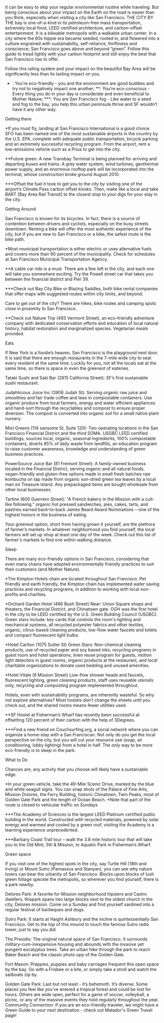 It can be easy to skip your regular environmental routine while traveling. But being conscious about your impact on the Earth on the road is easier than you think, especially when visiting a city like San Francisco.
THE CITY BY THE bay is one-of-a-kind in its petroleum-free mass transportation, extremely local food, LEED certified architecture, and carbon-offset entertainment. It is a bikeable metropolis with a walkable urban center. In a city where the 60s hippie era became seeded, rooted in, and flowered into a culture engrained with sustainability, self-reliance, thriftiness and conscience; San Francisco goes above and beyond “green”. Follow this guide to tread lightly with your carbon footprint and still enjoy the best that San Francisco has to offer.

Follow this rating system and your impact on the beautiful Bay Area will be significantly less than its lasting impact on you.

* : You’re eco-friendly - you and the environment are good buddies and try not to negatively impact one another;
**: You’re eco-conscious - Every thing you do in your day is considerate and even beneficial to Mother Nature;
***: You are San Francisco fog - Like water to a seed and fog to the bay, you help this urban peninsula thrive and SF wouldn’t have it any other way.

Getting there

*If you must fly, landing at San Francisco International is a good choice. SFO has been named one of the most sustainable airports in the country by the U.S. EPA, complete with adequate public transportation, bicycle parking and an extremely successful recycling program. From the airport, rent a low-emissions vehicle such as a Prius to get into the city.

**Future green: A new Transbay Terminal is being planned for arriving and departing buses and trains. A grey water system, wind turbines, geothermal power supply, and an enormous rooftop park will be incorporated into the terminal, whose construction broke ground August 2010.

***Offset the fuel it took to get you to the city by visiting one of the airport’s Climate Pass carbon offset kiosks. Then, make like a local and take BART [Bay Area Rail Transit] to the closest stop to your digs for your stay in the city.

Getting Around

San Francisco is known for its bicycles. In fact, there is a source of contention between drivers and cyclists, especially on the busy streets downtown. Renting a bike will offer the most authentic experience of the city, but if you are new to San Francisco or a bike, the safest route is the bike path.

*Most municipal transportation is either electric or uses alternative fuels and covers more than 90 percent of the municipality. Check for schedules at San Francisco Municipal Transportation Agency.

**A cable car ride is a must. There are a few left in the city, and each one will take you somewhere exciting. Try the Powell street car that takes you between the financial district and Pier 39.

***Check out Bay City Bike or Blazing Saddles, both bike rental companies that offer maps with suggested routes within city limits, and beyond.

Care to get out of the city? There are hikes, bike routes and camping spots close in proximity to San Francisco.

**Check out Nature Trip (493 Vermont Street), an eco-friendly adventure company with dedicated conservation efforts and education of local natural history, habitat restoration and marginalized species. Vegetarian meals provided.

Eats

If New York is a foodie’s heaven, San Francisco is the playground next door. It is said that there are enough restaurants in the 7-mile wide city to seat every resident at the same time. Luckily for you, not all the locals eat at the same time, so there is space in even the greenest of eateries.

Tataki Sushi and Saki Bar (2815 California Street):
SF’s first sustainable sushi restaurant.

Judahlicious Juice Inc (3906 Judah St):
Serving organic raw juice and smoothies and fair trade coffee and teas in compostable containers. Use organic produce from local farmers, energy and water efficient appliances and hand-sort through the recyclables and compost to ensure proper diversion. The compost is converted into organic soil for a small native plant nursery.

Mixt Greens (114 sansome St, Suite 120):
Two operating locations in the San Francisco Financial District and the third SOMA. USGBC LEED certified buildings, sources local, organic, seasonal ingredients, 100% compostable containers, diverts 85% of daily waste from landfills, an education program to raise customer awareness, knowledge and understanding of green business practices.

PowerSource Juice Bar (81 Fremont Street):
A family-owned business located in the Financial District, serving organic and all natural foods. vegan-friendly and gluten-free options made in small fresh batches raw kombucha on tap made from organic sun-dried green tea leaves by a local man on Treasure Island. Any prepackaged items are bought wholesale from other local businesses.

Tartine (600 Guerrero Street):
"A French bakery in the Mission with a cult-like following.” organic hot pressed sandwiches, pies, cakes, tarts, and pastries earned back-to-back James Beard Award Nominations --one of the highest honors in the business of eating.

Your greenest option, short from having grown it yourself, are the plethora of farmer’s markets. In whatever neighborhood you find yourself, the local farmers will set up shop at least one day of the week. Check out this list of farmer's markets to find one within walking distance.

Sleep

There are many eco-friendly options in San Francisco, considering that even many chains have adopted environmentally friendly practices to suit their customers (and Mother Nature).

*The Kimpton Hotels chain are located throughout San Francisco.
Pet friendly and earth friendly, the Kimpton chain has implemented water saving practices and recycling programs, in addition to working with local non-profits and charities.

*Orchard Garden Hotel (466 Bush Street)
Near: Union Square shops and theaters, the
Financial District, and Chinatown gate. OGH was the first hotel in the city to be LEED certified by the U.S. Green Building
Council (USGBC). Green stars include: key cards that controls the room's lighting and mechanical systems, all recycled polyester fabrics and other textiles, organic, citrus-based cleaning products, low-flow water faucets and toilets and compact fluorescent light bulbs.

*Hotel Carlton (1075 Sutter St)
Green Stars: Non-chemical cleaning products, use of recycled paper and soy based inks, recycling programs in guest room and hotel
operations, linen reuse program for guests, motion light detectors in guest rooms, organic products at the restaurant, and local charitable organizations to donate used bedding and unused amenities.

*Hotel Vitale (8 Mission Street)
Low-flow shower heads and faucets, fluorescent lighting, green cleaning products, staff uses reusable utensils only, recycling and composting program implemented throughout.

Hotels, even with sustainability programs, are inherently wasteful. So why not explore alternatives? Most hostels don’t change the sheets until you check out, and the shared rooms means fewer utilities used.

**SF Hostel at Fisherman’s Wharf has recently been successful at offsetting 120 percent of their carbon with the help of 3Degrees.

***Find a new friend on Couchsurfing.org, a social network where you can organize a home-stay with a San Franciscan. Not only do you get the local perspective on the city, but you will cut your resource use (soap, air conditioning, lobby lighting) from a hotel in half. The only way to be more eco-friendly is to sleep in the park.

What to Do

Chances are, any activity that you choose will likely have a sustainable edge.

*In your green vehicle, take the 49-Mile Scenic Drive, marked by the blue and white seagull signs. You can snap shots of the Palace of Fine Arts, Mission Dolores, the Ferry Building, historic Chinatown, Twin Peaks, most of Golden Gate Park and the length of Ocean Beach. *Note that part of the route is closed to vehicular traffic on Sundays

***The Academy of Sciences is the largest LEED Platinum certified public building in the world. Constructed with recycled materials, powered by solar energy and warmed and cooled by a green roof, visiting the Academy is a learning experience unprecedented.

***Barbary Coast Trail tour – walk the 3.8 mile historic tour that will take you to the Old Mint, 5th &amp; Mission, to Aquatic Park in Fisherman’s Wharf.

Green space

If you visit one of the highest spots in the city, say Turtle Hill (18th and Irving) or Mount Sutro (Parnassus and Stanyan), you can see why nature lovers can bear the urbanity of San Francisco. Blocks upon blocks of lush green foliage speckle the metropolis, so wherever you find yourself, there is a park nearby.

Delores Park: A favorite for Mission neighborhood hipsters and Castro dwellers, thispark spans two large blocks next to the oldest church in the city, Delores mission. Come on a Sunday and find yourself sardined into a regular festival of barbeques and dogs.

Sutro Park: It starts at Haight Ashbury and the incline is quintessentially San Francisco. Get to the top of this mound to touch the famous Sutro radio tower, just to say you did.

The Presidio: The original natural space of San Francisco. It surrounds military-cum-inexpensive housing and abounds with the invasive yet pungent eucalyptus trees. Take an urban hike through the park to reach Baker Beach and the classic photo opp of the Golden Gate.

Fort Mason: Preppies, puppies and baby carriages frequent this open space by the bay. Go with a Frisbee or a kite, or simply take a stroll and watch the sailboats zip by.

Golden Gate Park: Last but not least - it’s behemoth. It’s diverse. Some places you feel like you’ve entered a tropical forest and could be lost for hours. Others are wide open, perfect for a game of soccer, volleyball, a picnic, or any of the massive events they hold regularly throughout the year.
Community Connection:
If you are an eco-friendly traveler, we might have a Green Guide to your next destination - check out Matador's Green Travel page!